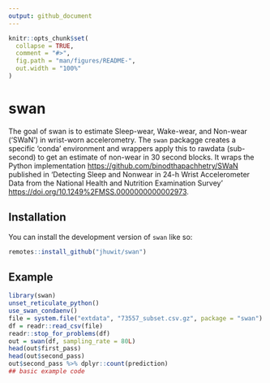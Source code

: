 ```yaml
---
output: github_document
---
```


<!-- README.md is generated from README.Rmd. Please edit that file -->

```r
knitr::opts_chunk$set(
  collapse = TRUE,
  comment = "#>",
  fig.path = "man/figures/README-",
  out.width = "100%"
)
```

# swan

<!-- badges: start -->
<!-- badges: end -->

The goal of swan is to estimate Sleep-wear, Wake-wear, and Non-wear ('SWaN') in wrist-worn accelerometry.  The `swan` packagge creates a specific 'conda' environment 
and wrappers apply this to rawdata (sub-second) to get an estimate of non-wear in 30 second blocks. It wraps the Python implementation <https://github.com/binodthapachhetry/SWaN> published in 'Detecting Sleep and Nonwear in 24-h Wrist Accelerometer Data from the National Health and Nutrition Examination Survey' <https://doi.org/10.1249%2FMSS.0000000000002973>.

## Installation

You can install the development version of `swan` like so:

``` r
remotes::install_github("jhuwit/swan")
```

## Example

```r
library(swan)
unset_reticulate_python()
use_swan_condaenv()
file = system.file("extdata", "73557_subset.csv.gz", package = "swan")
df = readr::read_csv(file)
readr::stop_for_problems(df)
out = swan(df, sampling_rate = 80L)
head(out$first_pass)
head(out$second_pass)
out$second_pass %>% dplyr::count(prediction)
## basic example code
```
